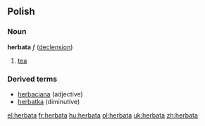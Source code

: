 ==Polish==
===Noun===
'''herbata''' ''f'' ([[Wiktionary Appendix:Polish hard feminine noun declension|declension]])
# [[tea]]

===Derived terms===
* [[herbaciana]] (adjective)
* [[herbatka]] (diminutive)

[[el:herbata]]
[[fr:herbata]]
[[hu:herbata]]
[[pl:herbata]]
[[uk:herbata]]
[[zh:herbata]]